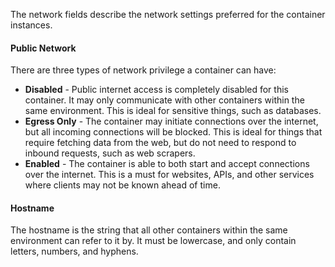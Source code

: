 The network fields describe the network settings preferred for the container instances.

#### Public Network

There are three types of network privilege a container can have:

- **Disabled** - Public internet access is completely disabled for this container. It may only communicate with other containers within the same environment. This is ideal for sensitive things, such as databases.
- **Egress Only** - The container may initiate connections over the internet, but all incoming connections will be blocked. This is ideal for things that require fetching data from the web, but do not need to respond to inbound requests, such as web scrapers.
- **Enabled** - The container is able to both start and accept connections over the internet. This is a must for websites, APIs, and other services where clients may not be known ahead of time.

#### Hostname

The hostname is the string that all other containers within the same environment can refer to it by. It must be lowercase, and only contain letters, numbers, and hyphens.

